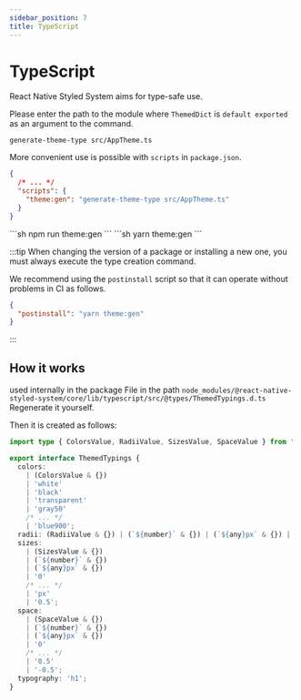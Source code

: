 ```yaml
---
sidebar_position: 7
title: TypeScript
---
```





# TypeScript

React Native Styled System aims for type-safe use.

Please enter the path to the module where `ThemedDict` is `default exported` as an argument to the command.

```shell
generate-theme-type src/AppTheme.ts
```

More convenient use is possible with `scripts` in `package.json`.

```json title="package.json"
{
  /* ... */
  "scripts": {
    "theme:gen": "generate-theme-type src/AppTheme.ts"
  }
}
```

<Tabs>
  <TabItem value="npm" label="npm" default>
    ```sh
    npm run theme:gen
    ```
  </TabItem>
  <TabItem value="yarn" label="yarn">
    ```sh
    yarn theme:gen
    ```
  </TabItem>
</Tabs>

:::tip
When changing the version of a package or installing a new one, you must always execute the type creation command.

We recommend using the `postinstall` script so that it can operate without problems in CI as follows.

```json title="package.json"
{
  "postinstall": "yarn theme:gen"
}
```
:::

## How it works

used internally in the package
File in the path `node_modules/@react-native-styled-system/core/lib/typescript/src/@types/ThemedTypings.d.ts`
Regenerate it yourself.

Then it is created as follows:

```ts title="node_modules/@react-native-styled-system/core/lib/typescript/src/@types/ThemedTypings.d.ts"
import type { ColorsValue, RadiiValue, SizesValue, SpaceValue } from './Token';

export interface ThemedTypings {
  colors:
    | (ColorsValue & {})
    | 'white'
    | 'black'
    | 'transparent'
    | 'gray50'
    /* ... */
    | 'blue900';
  radii: (RadiiValue & {}) | (`${number}` & {}) | (`${any}px` & {}) | '1' | '2' | 'sm' | 'md';
  sizes:
    | (SizesValue & {})
    | (`${number}` & {})
    | (`${any}px` & {})
    | '0'
    /* ... */
    | 'px'
    | '0.5';
  space:
    | (SpaceValue & {})
    | (`${number}` & {})
    | (`${any}px` & {})
    | '0'
    /* ... */
    | '0.5'
    | '-0.5';
  typography: 'h1';
}

```